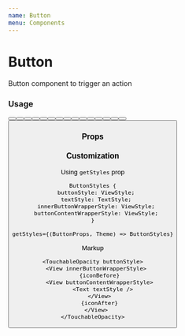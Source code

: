 ```yaml
---
name: Button
menu: Components
---
```



# Button

Button component to trigger an action

### Usage

<Playground>
  <Box flexDirection="row">
    <Box paddingRight={16} height={240} justifyContent="space-between">
      <Button color="default" title="Default" />
      <Button color="default" appearance="outline" title="Default" />
      <Button color="default" appearance="minimal" title="Default" />
      <Button color="default" appearance="primary" title="Default" isLoading />
    </Box>
    <Box paddingRight={16} height={240} justifyContent="space-between">
      <Button color="primary" title="Primary" />
      <Button color="primary" appearance="outline" title="Primary" />
      <Button color="primary" appearance="minimal" title="Primary" />
      <Button color="primary" appearance="primary" title="Primary" isLoading />
    </Box>
    <Box paddingRight={16} height={240} justifyContent="space-between">
      <Button color="secondary" title="Secondary" />
      <Button color="secondary" appearance="outline" title="Secondary" />
      <Button color="secondary" appearance="minimal" title="Secondary" />
      <Button
        color="secondary"
        appearance="primary"
        title="Secondary"
        isLoading
      />
    </Box>
    <Box paddingRight={16} height={240} justifyContent="space-between">
      <Button color="danger" title="Danger" />
      <Button color="danger" appearance="outline" title="Danger" />
      <Button color="danger" appearance="minimal" title="Danger" />
      <Button color="danger" appearance="primary" title="Danger" isLoading />
    </Box>
  </Box>
</Playground>

### Props

<Props of={Button} />

### Customization

Using `getStyles` prop

```
ButtonStyles {
  buttonStyle: ViewStyle;
  textStyle: TextStyle;
  innerButtonWrapperStyle: ViewStyle;
  buttonContentWrapperStyle: ViewStyle;
}

getStyles={(ButtonProps, Theme) => ButtonStyles}
```

Markup

```tsx
<TouchableOpacity buttonStyle>
  <View innerButtonWrapperStyle>
    {iconBefore}
    <View buttonContentWrapperStyle>
      <Text textStyle />
    </View>
    {iconAfter}
  </View>
</TouchableOpacity>
```
